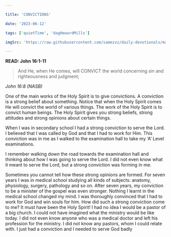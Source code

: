```yaml
---

title: 'CONVICTIONS'

date: '2023-06-12'

tags: ['quietTime', 'dagHewardMills']

imgSrc: 'https://raw.githubusercontent.com/samezzz/daily-devotionals/main/images/flow.jpg'

---
```


**READ: John 16:1-11**

>And He, when He comes, will CONVICT the world concerning sin and righteousness and judgment; 

*John 16:8 (NASB)*

One of the main works of the Holy Spirit is to give convictions. A conviction is a strong belief about something. Notice that when the Holy Spirit comes He will convict the world of various things. The work of the Holy Spirit is to convict human beings. The Holy Spirit gives you strong beliefs, strong attitudes and strong opinions about certain things.

When I was in secondary school I had a strong conviction to serve the Lord. I believed that I was called by God and that I had to work for Him. This conviction was in me as I walked to the examination hall to take my ‘A’ Level examinations. 

I remember walking down the road towards the examination hall and thinking about how I was going to serve the Lord. I did not even know what it meant to serve the Lord, but a strong conviction was forming in me. 

Sometimes you cannot tell how these strong opinions are formed. For seven years I was in medical school studying all kinds of subjects: anatomy, physiology, surgery, pathology and so on. After seven years, my conviction to be a minister of the gospel was even stronger. Nothing I learnt in the medical school changed my mind. I was thoroughly convinced that I had to work for God and win souls for him. How did such a strong conviction come to me? It must have been the Holy Spirit! I had no idea I would be a pastor of a big church. I could not have imagined what the ministry would be like today. I did not even know anyone who was a medical doctor and left his profession for the ministry. I did not know any pastors, whom I could relate with. I just had a conviction and I needed to serve God badly
